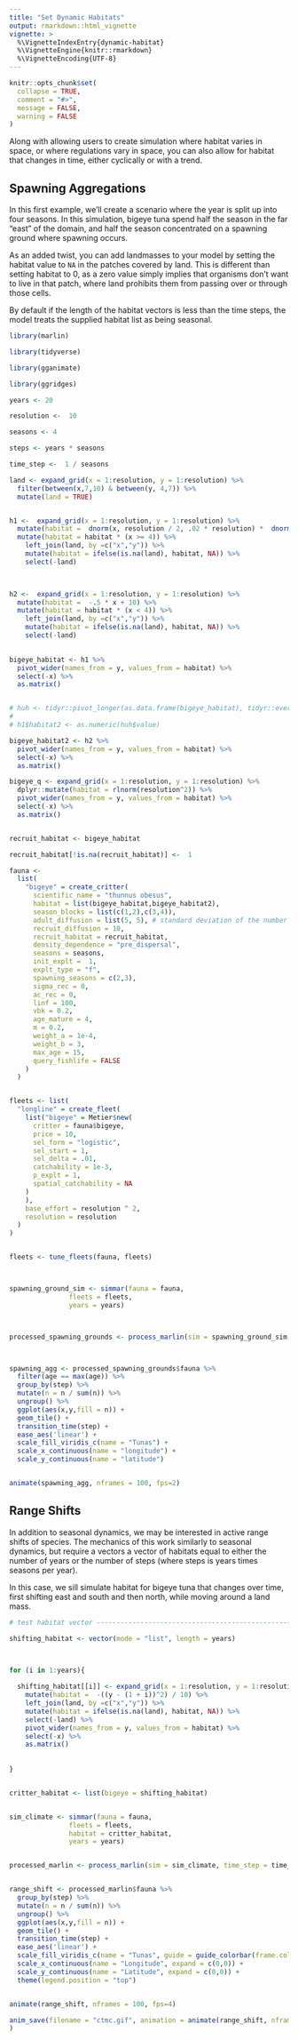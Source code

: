 ```yaml
---
title: "Set Dynamic Habitats"
output: rmarkdown::html_vignette
vignette: >
  %\VignetteIndexEntry{dynamic-habitat}
  %\VignetteEngine{knitr::rmarkdown}
  %\VignetteEncoding{UTF-8}
---
```


```r
knitr::opts_chunk$set(
  collapse = TRUE,
  comment = "#>",
  message = FALSE,
  warning = FALSE
)
```

Along with allowing users to create simulation where habitat varies in space, or where regulations vary in space, you can also allow for habitat that changes in time, either cyclically or with a trend. 

## Spawning Aggregations

In this first example, we'll create a scenario where the year is split up into four seasons. In this simulation, bigeye tuna spend half the season in the far "east" of the domain, and half the season concentrated on a spawning ground where spawning occurs. 

As an added twist, you can add landmasses to your model by setting the habitat value to `NA` in the patches covered by land. This is different than setting habitat to 0, as a zero value simply implies that organisms don't want to live in that patch, where land prohibits them from passing over or through those cells. 

By default if the length of the habitat vectors is less than the time steps, the model treats the supplied habitat list as being seasonal. 

```r
library(marlin)

library(tidyverse)

library(gganimate)

library(ggridges)

years <- 20

resolution <-  10

seasons <- 4

steps <- years * seasons

time_step <-  1 / seasons

land <- expand_grid(x = 1:resolution, y = 1:resolution) %>% 
  filter(between(x,7,10) & between(y, 4,7)) %>% 
  mutate(land = TRUE)


h1 <-  expand_grid(x = 1:resolution, y = 1:resolution) %>%
  mutate(habitat =  dnorm(x, resolution / 2, .02 * resolution) *  dnorm(y, resolution / 2, .02 * resolution)) %>% 
  mutate(habitat = habitat * (x >= 4)) %>% 
    left_join(land, by =c("x","y")) %>% 
    mutate(habitat = ifelse(is.na(land), habitat, NA)) %>% 
    select(-land) 

  

h2 <-  expand_grid(x = 1:resolution, y = 1:resolution) %>%
  mutate(habitat =  -.5 * x + 10) %>% 
  mutate(habitat = habitat * (x < 4)) %>% 
    left_join(land, by =c("x","y")) %>% 
    mutate(habitat = ifelse(is.na(land), habitat, NA)) %>% 
    select(-land) 
  

bigeye_habitat <- h1 %>% 
  pivot_wider(names_from = y, values_from = habitat) %>% 
  select(-x) %>% 
  as.matrix()


# huh <- tidyr::pivot_longer(as.data.frame(bigeye_habitat), tidyr::everything())
# 
# h1$habitat2 <- as.numeric(huh$value)

bigeye_habitat2 <- h2 %>% 
  pivot_wider(names_from = y, values_from = habitat) %>% 
  select(-x) %>% 
  as.matrix()

bigeye_q <- expand_grid(x = 1:resolution, y = 1:resolution) %>%
  dplyr::mutate(habitat = rlnorm(resolution^2)) %>% 
  pivot_wider(names_from = y, values_from = habitat) %>% 
  select(-x) %>% 
  as.matrix()


recruit_habitat <- bigeye_habitat

recruit_habitat[!is.na(recruit_habitat)] <-  1

fauna <- 
  list(
    "bigeye" = create_critter(
      scientific_name = "thunnus obesus",
      habitat = list(bigeye_habitat,bigeye_habitat2),
      season_blocks = list(c(1,2),c(3,4)),
      adult_diffusion = list(5, 5), # standard deviation of the number of patches moved by adults
      recruit_diffusion = 10,
      recruit_habitat = recruit_habitat,
      density_dependence = "pre_dispersal", 
      seasons = seasons,
      init_explt =  1,
      explt_type = "f",
      spawning_seasons = c(2,3),
      sigma_rec = 0,
      ac_rec = 0,
      linf = 100,
      vbk = 0.2,
      age_mature = 4,
      m = 0.2,
      weight_a = 1e-4,
      weight_b = 3,
      max_age = 15,
      query_fishlife = FALSE
    )
  )


fleets <- list(
  "longline" = create_fleet(
    list("bigeye" = Metier$new(
      critter = fauna$bigeye,
      price = 10,
      sel_form = "logistic",
      sel_start = 1,
      sel_delta = .01,
      catchability = 1e-3,
      p_explt = 1,
      spatial_catchability = NA
    )
    ),
    base_effort = resolution ^ 2,
    resolution = resolution
  )
)


fleets <- tune_fleets(fauna, fleets) 



spawning_ground_sim <- simmar(fauna = fauna,
               fleets = fleets,
               years = years)



processed_spawning_grounds <- process_marlin(sim = spawning_ground_sim, time_step = time_step)



spawning_agg <- processed_spawning_grounds$fauna %>% 
  filter(age == max(age)) %>% 
  group_by(step) %>% 
  mutate(n = n / sum(n)) %>% 
  ungroup() %>% 
  ggplot(aes(x,y,fill = n)) + 
  geom_tile() + 
  transition_time(step) +
  ease_aes('linear') +
  scale_fill_viridis_c(name = "Tunas") + 
  scale_x_continuous(name = "longitude") + 
  scale_y_continuous(name = "latitude")


animate(spawning_agg, nframes = 100, fps=2)


```


## Range Shifts

In addition to seasonal dynamics, we may be interested in active range shifts of species. The mechanics of this work similarly to seasonal dynamics, but require a vectors a vector of habitats equal to either the number of years or the number of steps (where steps is years times seasons per year). 

In this case, we sill simulate habitat for bigeye tuna that changes over time, first shifting east and south and then north, while moving around a land mass. 

```r

# test habitat vector -----------------------------------------------------

shifting_habitat <- vector(mode = "list", length = years)



for (i in 1:years){
  
  shifting_habitat[[i]] <- expand_grid(x = 1:resolution, y = 1:resolution) %>%
    mutate(habitat =  -((y - (1 + i))^2) / 10) %>% 
    left_join(land, by =c("x","y")) %>% 
    mutate(habitat = ifelse(is.na(land), habitat, NA)) %>% 
    select(-land) %>% 
    pivot_wider(names_from = y, values_from = habitat) %>% 
    select(-x) %>% 
    as.matrix()
  
  
}


critter_habitat <- list(bigeye = shifting_habitat)


sim_climate <- simmar(fauna = fauna,
               fleets = fleets,
               habitat = critter_habitat,
               years = years)


processed_marlin <- process_marlin(sim = sim_climate, time_step = time_step, keep_age = FALSE)


range_shift <- processed_marlin$fauna %>% 
  group_by(step) %>% 
  mutate(n = n / sum(n)) %>% 
  ungroup() %>% 
  ggplot(aes(x,y,fill = n)) + 
  geom_tile() + 
  transition_time(step) +
  ease_aes('linear') +
  scale_fill_viridis_c(name = "Tunas", guide = guide_colorbar(frame.colour = "black", barwidth = unit(10, "lines"))) + 
  scale_x_continuous(name = "Longitude", expand = c(0,0)) + 
  scale_y_continuous(name = "Latitude", expand = c(0,0)) + 
  theme(legend.position = "top")


animate(range_shift, nframes = 100, fps=4)

anim_save(filename = "ctmc.gif", animation = animate(range_shift, nframes = 100, fps=4)
)
```
